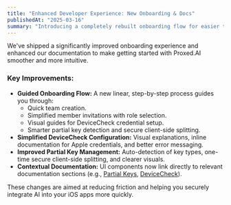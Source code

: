 ```yaml
---
title: "Enhanced Developer Experience: New Onboarding & Docs"
publishedAt: "2025-03-16"
summary: "Introducing a completely rebuilt onboarding flow for easier team and project setup, simplified DeviceCheck configuration, improved partial key management, and more helpful documentation."
---
```


We've shipped a significantly improved onboarding experience and enhanced our documentation to make getting started with Proxed.AI smoother and more intuitive.

### Key Improvements:

*   **Guided Onboarding Flow:** A new linear, step-by-step process guides you through:
    *   Quick team creation.
    *   Simplified member invitations with role selection.
    *   Visual guides for DeviceCheck credential setup.
    *   Smarter partial key detection and secure client-side splitting.
*   **Simplified DeviceCheck Configuration:** Visual explanations, inline documentation for Apple credentials, and better error messaging.
*   **Improved Partial Key Management:** Auto-detection of key types, one-time secure client-side splitting, and clearer visuals.
*   **Contextual Documentation:** UI components now link directly to relevant documentation sections (e.g., [Partial Keys](https://docs.proxed.ai/partial-keys), [DeviceCheck](https://docs.proxed.ai/device-check)).

These changes are aimed at reducing friction and helping you securely integrate AI into your iOS apps more quickly.
